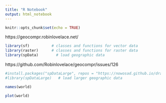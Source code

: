 ```yaml
---
title: "R Notebook"
output: html_notebook
---
```


```r
knitr::opts_chunk$set(echo = TRUE)
```


https://geocompr.robinlovelace.net/

```r
library(sf)          # classes and functions for vector data
library(raster)      # classes and functions for raster data
library(spData)        # load geographic data


```

https://github.com/Robinlovelace/geocompr/issues/126
```r
#install.packages("spDataLarge", repos = "https://nowosad.github.io/drat/", type = "source")
#library(spDataLarge)   # load larger geographic data
```

```r
names(world)
```
```r
plot(world)
```

